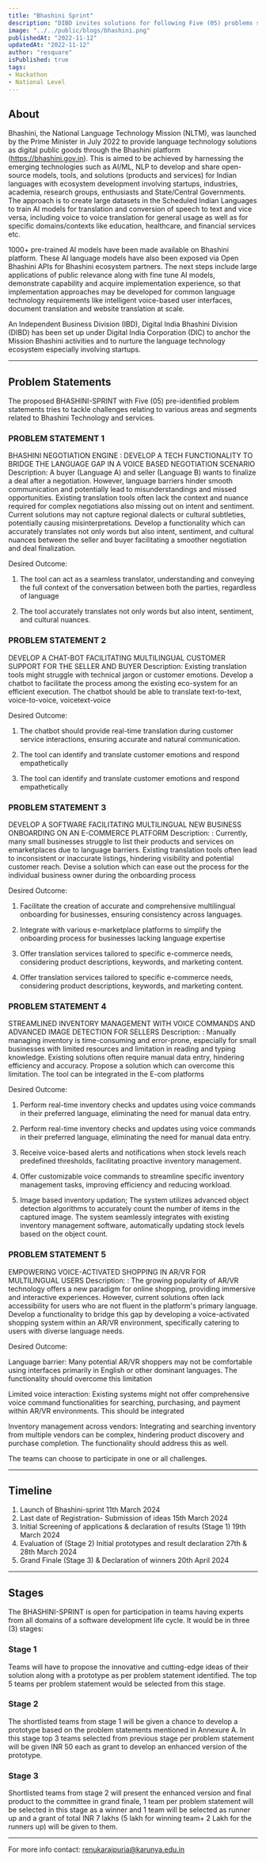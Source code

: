 ```yaml
---
title: "Bhashini Sprint"
description: "DIBD invites solutions for following Five (05) problems statements in NLP domain to evolve an effective and indigenous solution(s) to language specific problems"
image: "../../public/blogs/bhashini.png"
publishedAt: "2022-11-12"
updatedAt: "2022-11-12"
author: "resquare"
isPublished: true
tags:
- Hackathon
- National Level
---
```


## About

Bhashini, the National Language Technology Mission (NLTM), was launched by the Prime Minister in July 2022 to provide language technology solutions as digital public goods through the Bhashini platform (https://bhashini.gov.in). This is aimed to be achieved by harnessing the emerging technologies such as AI/ML, NLP to develop and share open-source models, tools, and solutions (products and services) for Indian languages with ecosystem development involving startups, industries, academia, research groups, enthusiasts and State/Central Governments. The approach is to create large datasets in the Scheduled Indian Languages to train AI models for translation and conversion of speech to text and vice versa, including voice to voice translation for general usage as well as for specific domains/contexts like education, healthcare, and financial services etc.

1000+ pre-trained AI models have been made available on Bhashini platform. These AI language models have also been exposed via Open Bhashini APIs for Bhashini ecosystem partners. The next steps include large applications of public relevance along with fine tune AI models, demonstrate capability and acquire implementation experience, so that implementation approaches may be developed for common language technology requirements like intelligent voice-based user interfaces, document translation and website translation at scale.

An Independent Business Division (IBD), Digital India Bhashini Division (DIBD) has been set up under Digital India Corporation (DIC) to anchor the Mission Bhashini activities and to nurture the language technology ecosystem especially involving startups.

---

## Problem Statements

The proposed BHASHINI-SPRINT with Five (05) pre-identified problem statements tries to tackle challenges relating to various areas and segments related to Bhashini Technology and services.

### PROBLEM STATEMENT 1 
BHASHINI NEGOTIATION ENGINE : DEVELOP A TECH FUNCTIONALITY TO BRIDGE THE LANGUAGE GAP IN A VOICE BASED NEGOTIATION SCENARIO
Description: A buyer (Language A) and seller (Language B) wants to finalize a deal after a negotiation. However, language barriers hinder smooth communication and potentially lead to misunderstandings and missed opportunities. Existing translation tools often lack the context and nuance required for complex negotiations also missing out on intent and sentiment. Current solutions may not capture regional dialects or cultural subtleties, potentially causing misinterpretations. Develop a functionality which can accurately translates not only words but also intent, sentiment, and cultural nuances between the seller and buyer facilitating a smoother negotiation and deal finalization.

Desired Outcome:

1. The tool can act as a seamless translator, understanding and conveying the full context of the conversation between both the parties, regardless of language

2. The tool accurately translates not only words but also intent, sentiment, and cultural nuances.

### PROBLEM STATEMENT 2
DEVELOP A CHAT-BOT FACILITATING MULTILINGUAL CUSTOMER SUPPORT FOR THE SELLER AND BUYER
Description: Existing translation tools might struggle with technical jargon or customer emotions. Develop a chatbot to facilitate the process among the existing eco-system for an efficient execution. The chatbot should be able to translate text-to-text, voice-to-voice, voicetext-voice

Desired Outcome:

1. The chatbot should provide real-time translation during customer service interactions, ensuring accurate and natural communication.

2. The tool can identify and translate customer emotions and respond empathetically

3. The tool can identify and translate customer emotions and respond empathetically

### PROBLEM STATEMENT 3
DEVELOP A SOFTWARE FACILITATING MULTILINGUAL NEW BUSINESS ONBOARDING ON AN E-COMMERCE PLATFORM
Description: : Currently, many small businesses struggle to list their products and services on emarketplaces due to language barriers. Existing translation tools often lead to inconsistent or inaccurate listings, hindering visibility and potential customer reach. Devise a solution which can ease out the process for the individual business owner during the onboarding process

Desired Outcome:

1. Facilitate the creation of accurate and comprehensive multilingual onboarding for businesses, ensuring consistency across languages.

2. Integrate with various e-marketplace platforms to simplify the onboarding process for businesses lacking language expertise

3. Offer translation services tailored to specific e-commerce needs, considering product descriptions, keywords, and marketing content.

4. Offer translation services tailored to specific e-commerce needs, considering product descriptions, keywords, and marketing content.

### PROBLEM STATEMENT 4
STREAMLINED INVENTORY MANAGEMENT WITH VOICE COMMANDS AND ADVANCED IMAGE DETECTION FOR SELLERS
Description: : Manually managing inventory is time-consuming and error-prone, especially for small businesses with limited resources and limitation in reading and typing knowledge. Existing solutions often require manual data entry, hindering efficiency and accuracy. Propose a solution which can overcome this limitation. The tool can be integrated in the E-com platforms

Desired Outcome:

1. Perform real-time inventory checks and updates using voice commands in their preferred language, eliminating the need for manual data entry.

2. Perform real-time inventory checks and updates using voice commands in their preferred language, eliminating the need for manual data entry.

3. Receive voice-based alerts and notifications when stock levels reach predefined thresholds, facilitating proactive inventory management.

4. Offer customizable voice commands to streamline specific inventory management tasks, improving efficiency and reducing workload.

5. Image based inventory updation; The system utilizes advanced object detection algorithms to accurately count the number of items in the captured image. The system seamlessly integrates with existing inventory management software, automatically updating stock levels based on the object count.

### PROBLEM STATEMENT 5
EMPOWERING VOICE-ACTIVATED SHOPPING IN AR/VR FOR MULTILINGUAL USERS
Description: : The growing popularity of AR/VR technology offers a new paradigm for online shopping, providing immersive and interactive experiences. However, current solutions often lack accessibility for users who are not fluent in the platform's primary language. Develop a functionality to bridge this gap by developing a voice-activated shopping system within an AR/VR environment, specifically catering to users with diverse language needs.

Desired Outcome:

Language barrier: Many potential AR/VR shoppers may not be comfortable using interfaces primarily in English or other dominant languages. The functionality should overcome this limitation

Limited voice interaction: Existing systems might not offer comprehensive voice command functionalities for searching, purchasing, and payment within AR/VR environments. This should be integrated

Inventory management across vendors: Integrating and searching inventory from multiple vendors can be complex, hindering product discovery and purchase completion. The functionality should address this as well.

The teams can choose to participate in one or all challenges.

---

## Timeline

1.	Launch of Bhashini-sprint	11th March 2024
2.	Last date of Registration- Submission of ideas	15th March 2024
3.	Initial Screening of applications & declaration of results (Stage 1)	19th March 2024
4.	Evaluation of (Stage 2) Initial prototypes and result declaration	27th & 28th March 2024
5.	Grand Finale (Stage 3) & Declaration of winners	20th April 2024

---

## Stages

The BHASHINI-SPRINT is open for participation in teams having experts from all domains of a software development life cycle. It would be in three (3) stages:

### Stage 1
Teams will have to propose the innovative and cutting-edge ideas of their solution along with a prototype as per problem statement identified. The top 5 teams per problem statement would be selected from this stage.

### Stage 2
The shortlisted teams from stage 1 will be given a chance to develop a prototype based on the problem statements mentioned in Annexure A. In this stage top 3 teams selected from previous stage per problem statement will be given INR 50 each as grant to develop an enhanced version of the prototype.

### Stage 3
Shortlisted teams from stage 2 will present the enhanced version and final product to the committee in grand finale, 1 team per problem statement will be selected in this stage as a winner and 1 team will be selected as runner up and a grant of total INR 7 lakhs (5 lakh for winning team+ 2 Lakh for the runners up) will be given to them.

---

For more info contact: renukarajpuria@karunya.edu.in
